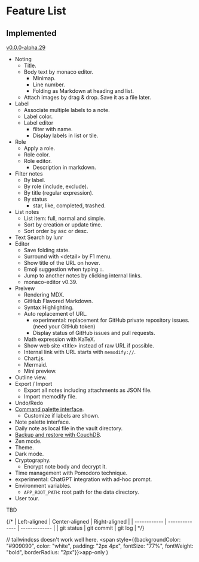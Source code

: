 # Feature List

## Implemented
[v0.0.0-alpha.29](https://github.com/memodify/memodify.github.io/releases/tag/v0.0.0-alpha.29)

- Noting
    - Title.
    - Body text by monaco editor.
        - Minimap.
        - Line number.
        - Folding as Markdown at heading and list.
    - Attach images by drag & drop. Save it as a file later.
- Label
    - Associate multiple labels to a note.
    - Label color.
    - Label editor
        - filter with name.
        - Display labels in list or tile.
- Role
    - Apply a role.
    - Role color.
    - Role editor.
        - Description in markdown.
- Filter notes
    - By label.
    - By role (include, exclude).
    - By title (regular expression).
    - By status
        - star, like, completed, trashed.
- List notes
    - List item: full, normal and simple.
    - Sort by creation or update time.
    - Sort order by asc or desc.
- Text Search by lunr
- Editor
    - Save folding state.
    - Surround with \<detail> by F1 menu.
    - Show title of the URL on hover.
    - Emoji suggestion when typing `:`.
    - Jump to another notes by clicking internal links.
    - monaco-editor v0.39.
- Preivew
    - Rendering MDX.
    - GitHub Flavored Markdown.
    - Syntax Highlighting.
    - Auto replacement of URL.
        - <a id="replaceurlprivaterepository" />experimental: replacement for GitHub private repository issues. (need your GitHub token)
        - Display status of GitHub issues and pull requests.
    - Math expression with KaTeX.
    - Show web site \<title> instead of raw URL if possible.
    - Internal link with URL starts with `memodify://`.
    - Chart.js.
    - Mermaid.
    - Mini preview.
- Outline view.
- Export / Import
    - Export all notes including attachments as JSON file.
    - Import memodify file.
- Undo/Redo
- [Command palette interface](/docs/#command-palette).
    - Customize if labels are shown.
- Note palette interface.
- Daily note as local file in the vault directory. <AppTag />
- [Backup and restore with CouchDB](/docs/#couchdb).
- Zen mode.
- Theme.
- Dark mode.
- Cryptography.
    - Encrypt note body and decrypt it.
- Time management with Pomodoro technique.
- experimental: ChatGPT integration with ad-hoc prompt.
- Environment variables.
  * `APP_ROOT_PATH`: root path for the data directory.
- User tour.

TBD

{/* | Left-aligned | Center-aligned | Right-aligned |
| ------------ | -------------- | ------------- |
| git status   | git commit     | git log       | */}

  // tailwindcss doesn't work well here.
  <span style={{backgroundColor: "#909090", color: "white", padding: "2px 4px", fontSize: "77%", fontWeight: "bold", borderRadius: "2px"}}>app-only</span>
)
